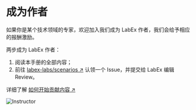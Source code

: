 # 成为作者

如果你是某个技术领域的专家，欢迎加入我们成为 LabEx 作者，我们会给予相应的报酬激励。

两步成为 LabEx 作者：

1. 阅读本手册的全部内容；
2. 前往 [labex-labs/scenarios ↗](https://github.com/labex-labs/scenarios/issues) 认领一个 Issue，并提交给 LabEx 编辑 Review。

详细了解 [如何开始贡献内容 ↗](https://github.com/labex-labs/scenarios/issues/18)

![Instructor](.github/assets/instructor.png)
